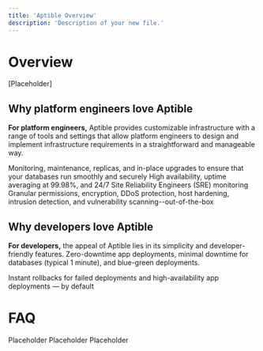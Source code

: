 ```yaml
---
title: 'Aptible Overview'
description: 'Description of your new file.'
---
```

# Overview
[Placeholder]

## Why platform engineers love Aptible
**For platform engineers,** Aptible provides customizable infrastructure with a range of tools and settings that allow platform engineers to design and implement infrastructure requirements in a straightforward and manageable way.

<CardGroup cols={3}>
<Card title="Standardized Infrastructure" icon="badge-check" iconType="duotone" href="">
</Card>
  <Card title="Managed Databases" icon="database" iconType="duotone" href="https://www.aptible.com/docs/databases">
  Monitoring, maintenance, replicas, and in-place upgrades to ensure that your databases run smoothly and securely
  </Card>
  <Card title="Reliability backed by 24/7 SREs" icon="clock" iconType="duotone">
High availability, uptime averaging at 99.98%, and 24/7 Site Reliability Engineers (SRE) monitoring
  </Card>
   <Card title="Built-in security best practices" icon="lock" iconType="duotone">
   Granular permissions, encryption, DDoS protection, host hardening, intrusion detection, and vulnerability scanning--out-of-the-box
  </Card>
  <Card title="Tools for teams" icon="address-card" iconType="duotone">
  </Card>
<Card title="" icon="" href="">
    
</Card>
</CardGroup>

## Why developers love Aptible
**For developers,** the appeal of Aptible lies in its simplicity and developer-friendly features. 
<CardGroup cols={3}>
  <Card title="Simplified deployments" icon="cloud-arrow-up" iconType="duotone">
   Zero-downtime app deployments, minimal downtime for databases (typical 1 minute), and blue-green deployments.
  </Card>
<Card title="CI/CD integrations" icon="" href="">
    
</Card>
<Card title="Code and activity tracking" icon="" href="">
    
</Card>
  <Card title="Instant rollbacks" icon="">
    Instant rollbacks for failed deployments and high-availability app deployments — by default
  </Card>
  <Card title="Robust CLI and Dev-Friendly UI" icon="" href="">
  </Card>
</CardGroup>

# FAQ

<AccordionGroup>
  <Accordion title="What's the difference between hosting in Aptible versus my own account?">
  Placeholder
  </Accordion>
  <Accordion title="What is the underlying infrastructure for resources deployed in Aptible's cloud?">
  Placeholder
  </Accordion>
  <Accordion title="Does Aptible offer free trials?">
  Placeholder
  </Accordion>
  
</AccordionGroup>
